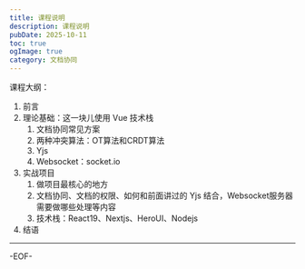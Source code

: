 ```yaml
---
title: 课程说明
description: 课程说明
pubDate: 2025-10-11
toc: true
ogImage: true
category: 文档协同
---
```


课程大纲：

1. 前言
2. 理论基础：这一块儿使用 Vue 技术栈
   1. 文档协同常见方案
   2. 两种冲突算法：OT算法和CRDT算法
   3. Yjs
   4. Websocket：socket.io
3. 实战项目
   1. 做项目最核心的地方
   2. 文档协同、文档的权限、如何和前面讲过的 Yjs 结合，Websocket服务器需要做哪些处理等内容
   3. 技术栈：React19、Nextjs、HeroUI、Nodejs
4. 结语

---

-EOF-
